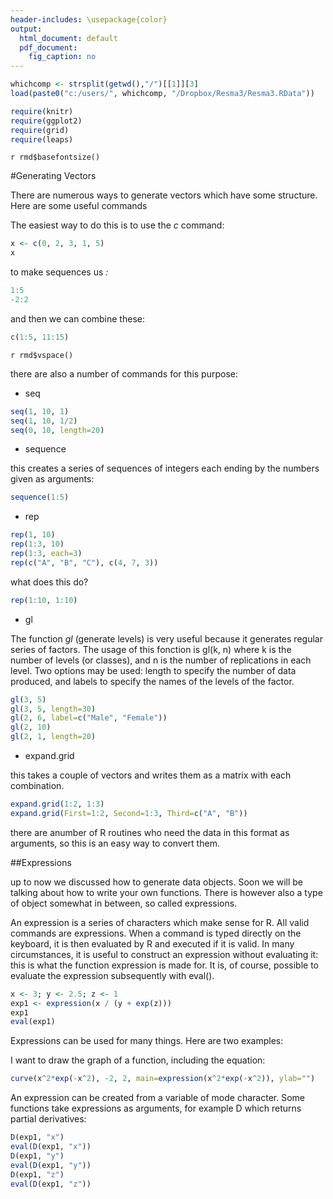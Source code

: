 ---
header-includes: \usepackage{color}
output:
  html_document: default
  pdf_document:
    fig_caption: no
---

```{r, echo=FALSE, warning=FALSE, message=FALSE}
whichcomp <- strsplit(getwd(),"/")[[1]][3]
load(paste0("c:/users/", whichcomp, "/Dropbox/Resma3/Resma3.RData"))

require(knitr)
require(ggplot2)
require(grid)
require(leaps)
```
`r rmd$basefontsize()`

<style>
table, th, td { text-align:right; }
th, td {padding: 10px;}
</style>

#Generating Vectors

There are numerous ways to generate vectors which have some structure. Here are some useful commands

The easiest way to do this is to use the *c* command:

```{r}
x <- c(0, 2, 3, 1, 5)
x
```

to make sequences us *:*

```{r}
1:5
-2:2
```

and then we can combine these:

```{r}
c(1:5, 11:15)
```

`r rmd$vspace()`

there are also a number of commands for this purpose:

-  seq

```{r}
seq(1, 10, 1)
seq(1, 10, 1/2)
seq(0, 10, length=20)
```

-  sequence

this creates a series of sequences of integers each ending by the numbers given as arguments:


```{r}
sequence(1:5)
```

-  rep

```{r}
rep(1, 10)
rep(1:3, 10)
rep(1:3, each=3)
rep(c("A", "B", "C"), c(4, 7, 3))
```

what does this do?

```{r, eval=FALSE}
rep(1:10, 1:10)
```

-  gl

The function *gl* (generate levels) is very useful because it generates regular series of factors. The usage of this fonction is gl(k, n) where k is the number of levels (or classes), and n is the number of replications in each level. Two options may be used: length to specify the number of data produced, and labels to specify the names of the levels of the factor. 

```{r}
gl(3, 5)
gl(3, 5, length=30)
gl(2, 6, label=c("Male", "Female"))
gl(2, 10)
gl(2, 1, length=20)
```

-  expand.grid

this takes a couple of vectors and writes them as a matrix with each combination.

```{r}
expand.grid(1:2, 1:3)
expand.grid(First=1:2, Second=1:3, Third=c("A", "B"))
```

there are anumber of R routines who need the data in this format as arguments, so this is an easy way to convert them.

##Expressions

up to now we discussed how to generate data objects. Soon we will be talking about how to write your own functions. There is however also a type of object somewhat in between, so called expressions.

An expression is a series of characters which make sense for R. All valid commands are expressions. When a command is typed directly on the keyboard, it is then evaluated by R and executed if it is valid. In many circumstances, it is useful to construct an expression without evaluating it: this is what the function expression is made for. It is, of course, possible to evaluate the expression subsequently with eval().

```{r}
x <- 3; y <- 2.5; z <- 1 
exp1 <- expression(x / (y + exp(z))) 
exp1 
eval(exp1) 
```

Expressions can be used for many things. Here are two examples:

I want to draw the graph of a function, including the equation:

```{r}
curve(x^2*exp(-x^2), -2, 2, main=expression(x^2*exp(-x^2)), ylab="")
```


An expression can be created from a variable of mode character. Some functions take expressions as arguments, for example D which returns partial derivatives:

```{r}
D(exp1, "x")
eval(D(exp1, "x"))
D(exp1, "y")
eval(D(exp1, "y"))
D(exp1, "z")
eval(D(exp1, "z"))
```

